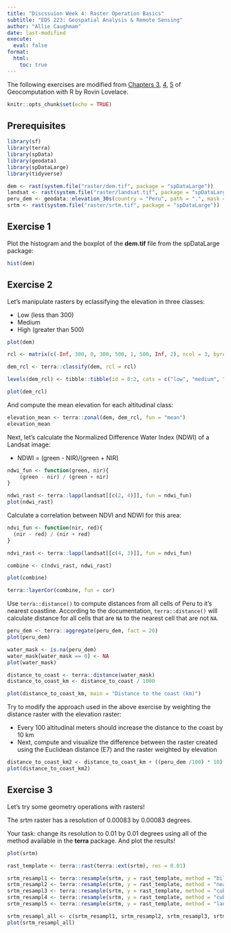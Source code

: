 ```yaml
---
title: "Discssuion Week 4: Raster Operation Basics"
subtitle: "EDS 223: Geospatial Analysis & Remote Sensing"
author: "Allie Caughmam"
date: last-modified
execute: 
  eval: false
format:
  html:
    toc: true
---
```


The following exercises are modified from [Chapters 3](https://geocompr.robinlovelace.net/attr.html), [4](https://geocompr.robinlovelace.net/spatial-operations.html), [5](https://geocompr.robinlovelace.net/geometry-operations.html) of Geocomputation with R by Rovin Lovelace.

```r
knitr::opts_chunk$set(echo = TRUE)
```

## Prerequisites

```r
library(sf)
library(terra)
library(spData)
library(geodata)
library(spDataLarge)
library(tidyverse)
```

```r
dem <- rast(system.file("raster/dem.tif", package = "spDataLarge"))
landsat <- rast(system.file("raster/landsat.tif", package = "spDataLarge"))
peru_dem <- geodata::elevation_30s(country = "Peru", path = ".", mask = FALSE)
srtm <- rast(system.file("raster/srtm.tif", package = "spDataLarge"))
```

## Exercise 1

Plot the histogram and the boxplot of the **dem.tif** file from the spDataLarge package:

```r
hist(dem)
```

## Exercise 2

Let's manipulate rasters by eclassifying the elevation in three classes:

- Low (less than 300)
- Medium
- High (greater than 500)

```r
plot(dem)

rcl <- matrix(c(-Inf, 300, 0, 300, 500, 1, 500, Inf, 2), ncol = 3, byrow = TRUE)

dem_rcl <- terra::classify(dem, rcl = rcl)

levels(dem_rcl) <- tibble::tibble(id = 0:2, cats = c("low", "medium", "high"))

plot(dem_rcl)
```

And compute the mean elevation for each altitudinal class:

```r
elevation_mean <- terra::zonal(dem, dem_rcl, fun = "mean")
elevation_mean
```

Next, let's calculate the Normalized Difference Water Index (NDWI) of a Landsat image:

- NDWI = (green - NIR)/(green + NIR)

```r
ndwi_fun <- function(green, nir){
    (green - nir) / (green + nir)
}

ndwi_rast <- terra::lapp(landsat[[c(2, 4)]], fun = ndwi_fun)
plot(ndwi_rast)
```

Calculate a correlation between NDVI and NDWI for this area:

```r
ndvi_fun <- function(nir, red){
  (nir - red) / (nir + red)
}

ndvi_rast <- terra::lapp(landsat[[c(4, 3)]], fun = ndvi_fun)
```

```r
combine <- c(ndvi_rast, ndwi_rast)

plot(combine)

terra::layerCor(combine, fun = cor)
```

Use `terra::distance()` to compute distances from all cells of Peru to it's nearest coastline. According to the documentation, `terra::distance()` will calculate distance for all cells that are `NA` to the nearest cell that are not `NA`.

```r
peru_dem <- terra::aggregate(peru_dem, fact = 20)
plot(peru_dem)

water_mask <- is.na(peru_dem)
water_mask[water_mask == 0] <- NA
plot(water_mask)

distance_to_coast <- terra::distance(water_mask)
distance_to_coast_km <- distance_to_coast / 1000

plot(distance_to_coast_km, main = "Distance to the coast (km)")
```

Try to modify the approach used in the above exercise by weighting the distance raster with the elevation raster:

- Every 100 altitudinal meters should increase the distance to the coast by 10 km
- Next, compute and visualize the difference between the raster created using the Euclidean distance (E7) and the raster weighted by elevation

```r
distance_to_coast_km2 <- distance_to_coast_km + ((peru_dem /100) * 10)
plot(distance_to_coast_km2)
```


## Exercise 3

Let's try some geometry operations with rasters!

The srtm raster has a resolution of 0.00083 by 0.00083 degrees.

Your task: change its resolution to 0.01 by 0.01 degrees using all of the method available in the **terra** package. And plot the results!

```r
plot(srtm)

rast_template <- terra::rast(terra::ext(srtm), res = 0.01)

srtm_resampl1 <- terra::resample(srtm, y = rast_template, method = "bilinear")
srtm_resampl2 <- terra::resample(srtm, y = rast_template, method = "near")
srtm_resampl3 <- terra::resample(srtm, y = rast_template, method = "cubic")
srtm_resampl4 <- terra::resample(srtm, y = rast_template, method = "cubicspline")
srtm_resampl5 <- terra::resample(srtm, y = rast_template, method = "lanczos")
```

```r
srtm_resampl_all <- c(srtm_resampl1, srtm_resampl2, srtm_resampl3, srtm_resampl4, srtm_resampl5)
plot(srtm_resampl_all)
```

